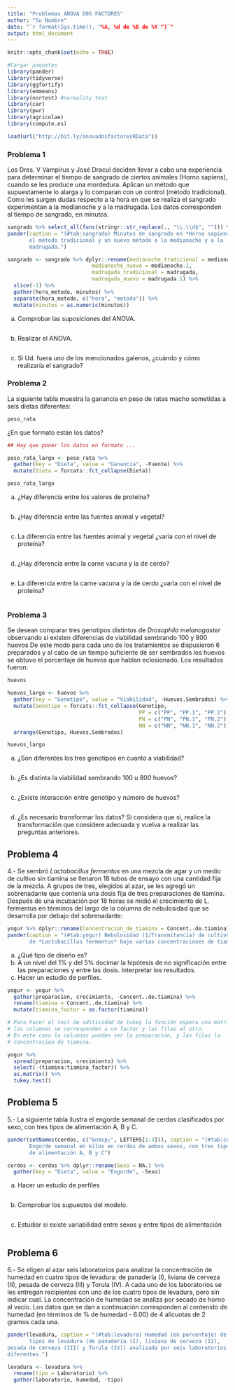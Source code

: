 ```yaml
---
title: "Problemas ANOVA DOS FACTORES"
author: "Su Nombre"
date: "`r format(Sys.time(), "%A, %d de %B de %Y ")`"
output: html_document
---
```


```r
knitr::opts_chunk$set(echo = TRUE)

#Cargar paquetes
library(pander)
library(tidyverse)
library(ggfortify)
library(emmeans)
library(nortest) #normality test
library(car)
library(pwr)
library(agricolae)
library(compute.es)


```



```r
load(url("http://bit.ly/anovadosfactoresRData"))
```

### Problema 1

Los Dres. V Vampirus y José Dracul deciden llevar a cabo una experiencia para determinar el tiempo de sangrado de ciertos animales (Horno sapiens), cuando se les produce una mordedura. Aplican un método que supuestamente lo alarga y lo comparan con un control (método tradicional). Como les surgen dudas respecto a la hora en que se realiza el sangrado experimentan a la medianoche y a la madrugada. Los datos corresponden al tiempo de sangrado, en minutos.

```r
sangrado %>% select_all(funs(stringr::str_replace(., "\\.\\d$", ""))) %>% 
pander(caption = "(#tab:sangrado) Minutos de sangrado en *Horno sapiens* bajo
       el método tradicional y un nuevo método a la medianoche y a la 
       madrugada.")
```

```r
sangrado <- sangrado %>% dplyr::rename(medianoche_tradicional = medianoche, 
                           medianoche_nuevo = medianoche.1,
                           madrugada_tradicional = madrugada, 
                           madrugada_nuevo = madrugada.1) %>%
  slice(-1) %>% 
  gather(hora_metodo, minutos) %>% 
  separate(hora_metodo, c("hora", "metodo")) %>% 
  mutate(minutos = as.numeric(minutos))
```


a)	Comprobar las suposiciones del ANOVA.

```r

```


b)	Realizar el ANOVA.


```r

```



c)	Si Ud. fuera uno de los mencionados galenos, ¿cuándo y cómo realizaría el sangrado?



### Problema 2

La siguiente tabla muestra la ganancia en peso de ratas macho sometidas a seis dietas diferentes:

```r
peso_rata
```


¿En que formato están los datos?

```r
## Hay que poner los datos en formato ...

peso_rata_largo <- peso_rata %>% 
  gather(key = "Dieta", value = "Ganancia", -Fuente) %>% 
  mutate(Dieta = forcats::fct_collapse(Dieta))

peso_rata_largo
```




a)	¿Hay diferencia entre los valores de proteína?

```r

```

b)	¿Hay diferencia entre las fuentes animal y vegetal?

```r

```

c)	La diferencia entre las fuentes animal y vegetal ¿varia con el nivel de proteína?

```r

```

d)	¿Hay diferencia entre la carne vacuna y la de cerdo?

```r

```

e)	La diferencia entre la carne vacuna y la de cerdo ¿varía con el nivel de proteína?

```r

```

### Problema 3

Se desean comparar tres genotipos distintos de *Drosophila melanogaster* observando si existen diferencias de viabilidad sembrando 100 y 800 huevos De este modo para cada uno de los tratamientos se dispusieron 6 preparados y al cabo de un tiempo suficiente de ser sembrados los huevos se obtuvo el porcentaje de huevos que hablan eclosionado. Los resultados fueron:
	
```r
huevos
```

```r
huevos_largo <- huevos %>% 
  gather(key = "Genotipo", value = "Viabilidad", -Huevos.Sembrados) %>% 
  mutate(Genotipo = forcats::fct_collapse(Genotipo,
                                          PP = c("PP", "PP.1", "PP.2"),
                                          PN = c("PN", "PN.1", "PN.2"),
                                          NN = c("NN", "NN.1", "NN.2"))) %>% 
  arrange(Genotipo, Huevos.Sembrados)

huevos_largo
```


a)	¿Son diferentes los tres genotipos en cuanto a viabilidad?

```r

```

b)	¿Es distinta la viabilidad sembrando 100 u 800 huevos?

```r

```

c)	¿Existe interacción entre genotipo y número de huevos?

```r

```

d) ¿Es necesario transformar los datos? Si considera que sí, realice la 
transformación que considere adecuada y vuelva a realizar las preguntas 
anteriores.


## Problema 4

4.- Se sembró *Lactobacíllus fermentus* en una mezcla de agar y un medio de
cultivo sin tiamina se llenaron 18 tubos de ensayo con una cantidad fija de
la mezcla. A grupos de tres, elegidos al azar, se les agregó un sobrenadante
que contenía una dosis fija de tres preparaciones de tiamina. Después de una
incubación por 18 horas se midió el crecimiento de L. fermentus en términos
del largo de la columna de nebulosidad que se desarrolla por debajo del
sobrenadante:
	
```r
yogur %>% dplyr::rename(Concentracion_de_tiamina = Concent..de.tiamina) %>% 
pander(caption = "(#tab:yogur) Nebulosidad (1/Transmitancia) de cultivos
       de *Lactobacíllus fermentus* bajo varias concentraciones de tiamina.")
```

a) ¿Qué tipo de diseño es?
b)	A un nivel del 1% y del 5% docimar la hipótesis de no significación entre 
las preparaciones y entre las dosis. Interpretar los resultados.
c)	Hacer un estudio de perfiles.

```r

yogur <- yogur %>% 
  gather(preparacion, crecimiento, -Concent..de.tiamina) %>% 
  rename(tiamina = Concent..de.tiamina) %>% 
  mutate(tiamina_factor = as.factor(tiamina))
```

```r
# Para hacer el test de aditividad de tukey la función espera una matriz donde
# las columnas se corresponden a un factor y las filas al otro.
# En este caso la columnas pueden ser la preparación, y las filas la 
# concentracion de tiamina.

yogur %>% 
  spread(preparacion, crecimiento) %>% 
  select(-(tiamina:tiamina_factor)) %>% 
  as.matrix() %>% 
  tukey.test()
```

## Problema 5

5.- La siguiente tabla ilustra el engorde semanal de cerdos clasificados por
sexo, con tres tipos de alimentación A, B y C.

```r
pander(setNames(cerdos, c("&nbsp;", LETTERS[1:3])), caption = "(#tab:cerdos) 
       Engorde semanal en kilos en cerdos de ambos sexos, con tres tipos 
       de alimentación A, B y C")
```


```r
cerdos <- cerdos %>% dplyr::rename(Sexo = NA.) %>% 
  gather(key = "Dieta", value = "Engorde", -Sexo)
```

a)	Hacer un estudio de perfiles

```r

```


b)	Comprobar los supuestos del modelo.

```r

```

c)	Estudiar si existe variabilidad entre sexos y entre tipos de alimentación
	
```r

```





## Problema 6

6.- Se eligen al azar seis laboratorios para analizar la concentración de
humedad en cuatro tipos de levadura: de panadería (I), liviana de cerveza (II),
pesada de cerveza (III) y Torula (IV). A cada uno de los laboratorios se les
entregan recipientes con uno de los cuatro tipos de levadura, pero sin indicar
cual. La concentración de humedad se analiza por secado de horno al vacío.
Los datos que se dan a continuación corresponden al contenido de humedad (en
términos de % de humedad - 6.00) de 4 alícuotas de 2 gramos cada una.

```r
pander(levadura, caption = "(#tab:levadura) Humedad (en porcentaje) de cuatro
       tipos de levadura (de panadería (I), liviana de cerveza (II),
pesada de cerveza (III) y Torula (IV)) analizada por seis laboratorios 
diferentes.")
```


```r
levadura <- levadura %>%  
  rename(tipo = Laboratorio) %>% 
  gather(laboratorio, humedad, -tipo)
```

